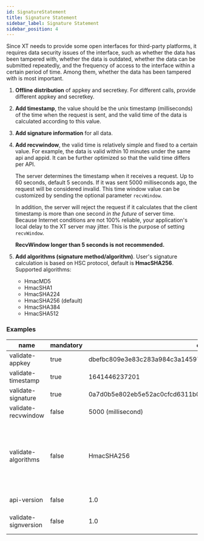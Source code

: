 ```yaml
---
id: SignatureStatement
title: Signature Statement
sidebar_label: Signature Statement
sidebar_position: 4
---
```


Since XT needs to provide some open interfaces for third-party platforms, it requires data security issues of the interface, such as whether the data has been tampered with, whether the data is outdated, whether the data can be submitted repeatedly, and the frequency of access to the interface within a certain period of time. Among them, whether the data has been tampered with is most important.

1. **Offline distribution** of appkey and secretkey. For different calls, provide different appkey and secretkey.
2. **Add timestamp**, the value should be the unix timestamp (milliseconds) of the time when the request is sent, and the valid time of the data is calculated according to this value.
3. **Add signature information** for all data.
4. **Add recvwindow**, the valid time is relatively simple and fixed to a certain value. For example, the data is valid within 10 minutes under the same api and appid. It can be further optimized so that the valid time differs per API.

   The server determines the timestamp when it receives a request. Up to 60 seconds, default 5 seconds. If it was sent 5000 milliseconds ago, the request will be considered invalid. This time window value can be customized by sending the optional parameter `recvWindow`.

   In addition, the server will reject the request if it calculates that the client timestamp is more than one second _in the future_ of server time. Because Internet conditions are not 100% reliable, your application's local delay to the XT server may jitter. This is the purpose of setting `recvWindow`.

   **RecvWindow longer than 5 seconds is not recommended.**

5. **Add algorithms (signature method/algorithm)**. User's signature calculation is based on HSC protocol, default is **HmacSHA256**. Supported algorithms:
   - HmacMD5
   - HmacSHA1
   - HmacSHA224
   - HmacSHA256 (default)
   - HmacSHA384
   - HmacSHA512

### Examples

| name | mandatory | example | description |
| --- | --- | --- | --- |
| validate-appkey | true | dbefbc809e3e83c283a984c3a1459732ea7db1360ca80c5c2c8867408d28cc83 |  |
| validate-timestamp | true | 1641446237201 |  |
| validate-signature | true | 0a7d0b5e802eb5e52ac0cfcd6311b0faba6e2503a9a8d1e2364b38617877574d |  |
| validate-recvwindow | false | 5000 (millisecond) |  |
| validate-algorithms | false | HmacSHA256 | HmacMD5、HmacSHA1、HmacSHA224、HmacSHA256、HmacSHA384、HmacSHA512, default is HmacSHA256 |
| api-version | false | 1.0 | Reserved, API version number |
| validate-signversion | false | 1.0 | Reserved, signature version number |
